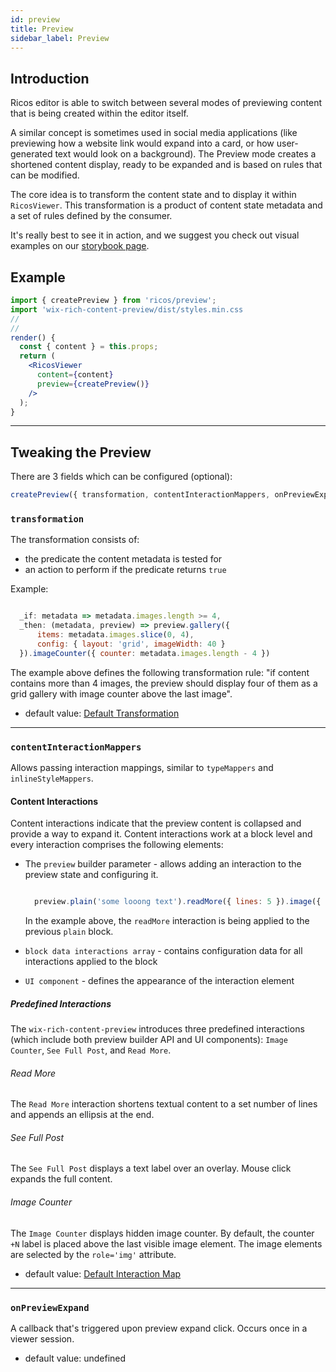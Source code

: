 ```yaml
---
id: preview
title: Preview
sidebar_label: Preview
---
```


## Introduction

Ricos editor is able to switch between several modes of previewing content that is being created within the editor itself.

A similar concept is sometimes used in social media applications (like previewing how a website link would expand into a card, or how user-generated text would look on a background). The Preview mode creates a shortened content display, ready to be expanded and is based on rules that can be modified.

The core idea is to transform the content state and to display it within `RicosViewer`. This transformation is a product of content state metadata and a set of rules defined by the consumer.

It's really best to see it in action, and we suggest you check out visual examples on our [storybook page](http://rich-content-storybook-master.surge.sh/?path=/story/preview--rules).

## Example

```jsx {9}
import { createPreview } from 'ricos/preview';
import 'wix-rich-content-preview/dist/styles.min.css
//
//
render() {
  const { content } = this.props;
  return (
    <RicosViewer
      content={content}
      preview={createPreview()}
    />
  );
}
```

---

## Tweaking the Preview

There are 3 fields which can be configured (optional):

```jsx
createPreview({ transformation, contentInteractionMappers, onPreviewExpand });
```

### `transformation`

The transformation consists of:

- the predicate the content metadata is tested for
- an action to perform if the predicate returns `true`

Example:

```js

  _if: metadata => metadata.images.length >= 4,
  _then: (metadata, preview) => preview.gallery({
      items: metadata.images.slice(0, 4),
      config: { layout: 'grid', imageWidth: 40 }
  }).imageCounter({ counter: metadata.images.length - 4 })

```

The example above defines the following transformation rule: "if content contains more than 4 images, the preview should display four of them as a grid gallery with image counter above the last image".

- default value: [Default Transformation](https://github.com/wix/ricos/blob/master/packages/preview/web/src/Components/default-transformation.ts)

---

### `contentInteractionMappers`

Allows passing interaction mappings, similar to `typeMappers` and `inlineStyleMappers`.

#### Content Interactions

Content interactions indicate that the preview content is collapsed and provide a way to expand it. Content interactions work at a block level and every interaction comprises the following elements:

- The `preview` builder parameter - allows adding an interaction to the preview state and configuring it.

  ```js

    preview.plain('some looong text').readMore({ lines: 5 }).image({ mediaInfo: {...} })

  ```

  In the example above, the `readMore` interaction is being applied to the previous `plain` block.

- `block data interactions array` - contains configuration data for all interactions applied to the block
- `UI component` - defines the appearance of the interaction element

##### Predefined Interactions

The `wix-rich-content-preview` introduces three predefined interactions (which include both preview builder API and UI components): `Image Counter`, `See Full Post`, and `Read More`.

###### Read More

The `Read More` interaction shortens textual content to a set number of lines and appends an ellipsis at the end.

###### See Full Post

The `See Full Post` displays a text label over an overlay. Mouse click expands the full content.

###### Image Counter

The `Image Counter` displays hidden image counter. By default, the counter `+N` label is placed above the last visible image element. The image elements are selected by the `role='img'` attribute.

- default value: [Default Interaction Map](https://github.com/wix/ricos/blob/master/packages/preview/web/src/Interactions/interactionMap.tsx)

---

### `onPreviewExpand`

A callback that's triggered upon preview expand click. Occurs once in a viewer session.

- default value: undefined
